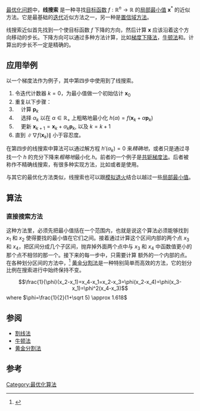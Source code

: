 
[[最优化|最优化问题]]中，'''线搜索''' 是一种寻找[[目标函数|目标函数]] <math>f:\mathbb R^n\to\mathbb R</math> 的[[极值|局部最小值]] <math>\mathbf{x}^*</math> 的近似方法。它是最基础的[[迭代|迭代]]近似方法之一，另一种是[[置信域方法|置信域方法]]。

线搜索近似首先找到一个使目标函数 <math>f</math> 下降的方向，然后计算 <math>\mathbf{x}</math> 应该沿着这个方向移动的步长。下降方向可以通过多种方法计算，比如[[梯度下降法|梯度下降法]]，[[牛顿法|牛顿法]]和{{Link-en|拟牛顿法|Quasi-Newton method}}。计算出的步长不一定是精确的。

== 应用举例 ==

以一个梯度法作为例子，其中第四步中使用到了线搜索。

# 令迭代计数器 <math>\displaystyle k=0</math>，为最小值做一个初始估计 <math>\mathbf{x}_0</math>
# 重复以下步骤：
#     计算{{Link-en|下降方向|descent direction}} <math>\mathbf{p}_k</math>
#     选择 <math>\displaystyle \alpha_k</math> 以在 <math>\alpha\in\mathbb R_+</math> 上粗略地最小化 <math>h(\alpha)=f(\mathbf{x}_k+\alpha\mathbf{p}_k)</math>
#     更新 <math>\mathbf{x}_{k+1}=\mathbf{x}_k+\alpha_k\mathbf{p}_k</math>, 以及 <math>\displaystyle k=k+1</math>
# 直到 <math>\|\nabla f(\mathbf{x}_k)\|</math> 小于容忍度。

在第四步的线搜索中算法可以通过解方程 <math>h'(\alpha_k)=0</math> 来''精确地''，或者只是通过寻找一个 <math>h</math> 的充分下降来''粗略地''最小化 <math>h</math>。前者的一个例子是[[共轭梯度法|共轭梯度法]]。后者被称作不精确线搜索，有很多种实现方法，比如{{Link-en|回溯线搜索|backtracking line search}}或者是使用{{Link-en|沃尔夫条件|Wolfe conditions}}。

与其它的最优化方法类似，线搜索也可以跟[[模拟退火|模拟退火]]结合以越过一些[[极值|局部最小值]]。

== 算法 ==

=== 直接搜索方法 ===
这种方法里，必须先把最小值括在一个范围内，也就是说这个算法必须能够找到 <math>x_1</math> 和 <math>x_2</math> 使得要找的最小值在它们之间。接着通过计算这个区间内部的两个点 <math>x_3</math> 和 <math>x_4</math>，把区间分成几个子区间，抛弃掉外面两个点中与 <math>x_3</math> 和 <math>x_4</math> 中函数值更小的那个点不相邻的那一个。接下来的每一步中，只需要计算 额外的一个内部的点。在各种划分区间的方法中，<ref>{{Cite book|first1=M. J. |last1=Box|first2=D. |last2=Davies |first3=W. H. |last3=Swann|title=Non-Linear optimisation Techniques|publisher= Oliver & Boyd|year= 1969}}</ref> [[黄金分割法|黄金分割法]]是一种特别简单而高效的方法，它的划分比例在搜索进行中始终保持不变。
:<math>\frac{1}{\phi}(x_2-x_1)=x_4-x_1=x_2-x_3=\phi(x_2-x_4)=\phi(x_3-x_1)=\phi^2(x_4-x_3)</math> where <math>\phi=\frac{1}{2}(1+\sqrt 5) \approx 1.618</math>

== 参阅 ==
* [[割线法|割线法]]
* [[牛顿法|牛顿法]]
* [[黄金分割法|黄金分割法]]

== 参考 ==
<references />

{{DEFAULTSORT:Line Search}}
[[Category:最优化算法|Category:最优化算法]]